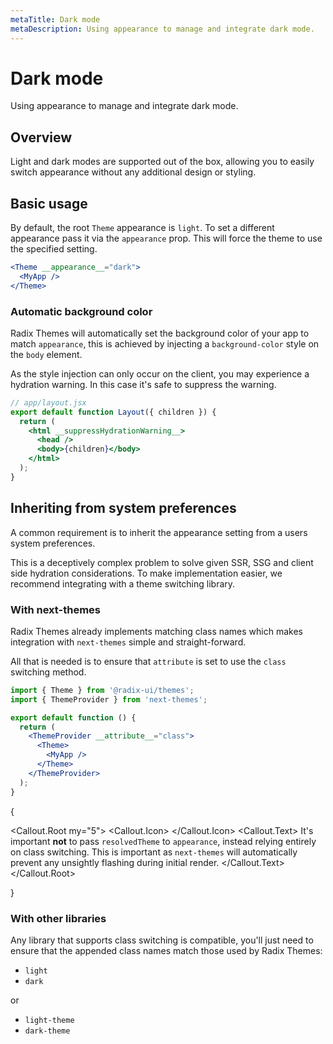 ```yaml
---
metaTitle: Dark mode
metaDescription: Using appearance to manage and integrate dark mode.
---
```


# Dark mode

<Description>Using appearance to manage and integrate dark mode.</Description>

## Overview

Light and dark modes are supported out of the box, allowing you to easily switch appearance without any additional design or styling.

<Box my="5">
  <ThemesDarkModeExample />
</Box>

## Basic usage

By default, the root `Theme` appearance is `light`. To set a different appearance pass it via the `appearance` prop. This will force the theme to use the specified setting.

```jsx line=1
<Theme __appearance__="dark">
  <MyApp />
</Theme>
```

### Automatic background color

Radix Themes will automatically set the background color of your app to match `appearance`, this is achieved by injecting a `background-color` style on the `body` element.

As the style injection can only occur on the client, you may experience a hydration warning. In this case it's safe to suppress the warning.

```jsx line=4
// app/layout.jsx
export default function Layout({ children }) {
  return (
    <html __suppressHydrationWarning__>
      <head />
      <body>{children}</body>
    </html>
  );
}
```

## Inheriting from system preferences

A common requirement is to inherit the appearance setting from a users system preferences.

This is a deceptively complex problem to solve given SSR, SSG and client side hydration considerations. To make implementation easier, we recommend integrating with a theme switching library.

### With next-themes

Radix Themes already implements matching class names which makes integration with `next-themes` simple and straight-forward.

All that is needed is to ensure that `attribute` is set to use the `class` switching method.

```jsx line=6
import { Theme } from '@radix-ui/themes';
import { ThemeProvider } from 'next-themes';

export default function () {
  return (
    <ThemeProvider __attribute__="class">
      <Theme>
        <MyApp />
      </Theme>
    </ThemeProvider>
  );
}
```

{

<Callout.Root my="5">
  <Callout.Icon>
    <InfoCircledIcon />
  </Callout.Icon>
  <Callout.Text>
    It's important <Strong>not</Strong> to pass <Code>resolvedTheme</Code> to
    <Code>appearance</Code>, instead relying entirely on class switching. This is
    important as <Code>next-themes</Code> will automatically prevent any unsightly
    flashing during initial render.
  </Callout.Text>
</Callout.Root>

}

### With other libraries

Any library that supports class switching is compatible, you'll just need to ensure that the appended class names match those used by Radix Themes:

- `light`
- `dark`

or

- `light-theme`
- `dark-theme`
